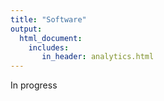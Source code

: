 ```yaml
---
title: "Software"
output: 
  html_document:
    includes:
       in_header: analytics.html
---
```


<link rel="stylesheet" href="academicons.css"/>

In progress